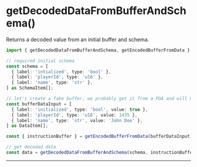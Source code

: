 # getDecodedDataFromBufferAndSchema()

Returns a decoded value from an initial buffer and schema.

```typescript
import { getDecodedDataFromBufferAndSchema, getEncodedBufferFromData } from '@lndgalante/solutils';

// required initial schema
const schema = [
  { label: 'intialized', type: 'bool' },
  { label: 'playerId', type: 'u16' },
  { label: 'name', type: 'str' },
] as SchemaItem[];

// let's create a fake buffer, we probably get it from a PDA and will not be created by us
const bufferDataInput = [
  { label: 'initialized', type: 'bool', value: true },
  { label: 'playerId', type: 'u16', value: 1435 },
  { label: 'name', type: 'str', value: 'John Doe' },
] as DataItem[];

const { instructionBuffer } = getEncodedBufferFromData(bufferDataInput);

// get decodad data
const data = getDecodedDataFromBufferAndSchema(schema, instructionBuffer);
```

---
